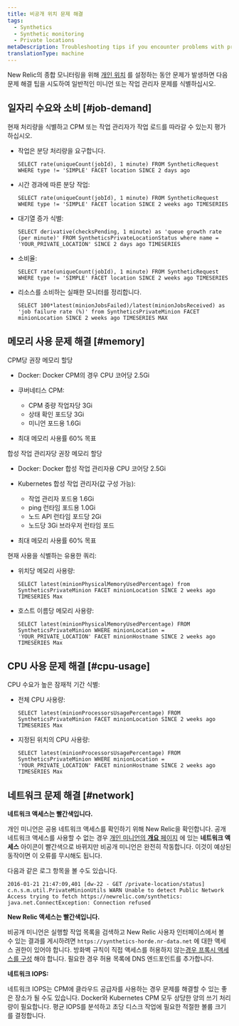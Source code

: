 ```yaml
---
title: 비공개 위치 문제 해결
tags:
  - Synthetics
  - Synthetic monitoring
  - Private locations
metaDescription: Troubleshooting tips if you encounter problems with private locations or private minions or job managers with synthetic monitoring in New Relic.
translationType: machine
---
```


New Relic의 종합 모니터링을 위해 [개인 위치](/docs/synthetics/new-relic-synthetics/private-locations/private-locations-overview-monitor-internal-sites-add-new-locations) 를 설정하는 동안 문제가 발생하면 다음 문제 해결 팁을 시도하여 일반적인 미니언 또는 작업 관리자 문제를 식별하십시오.

## 일자리 수요와 소비 [#job-demand]

현재 처리량을 식별하고 CPM 또는 작업 관리자가 작업 로드를 따라갈 수 있는지 평가하십시오.

* 작업은 분당 처리량을 요구합니다.

  ```
  SELECT rate(uniqueCount(jobId), 1 minute) FROM SyntheticRequest WHERE type != 'SIMPLE' FACET location SINCE 2 days ago
  ```

* 시간 경과에 따른 분당 작업:

  ```
  SELECT rate(uniqueCount(jobId), 1 minute) FROM SyntheticRequest WHERE type != 'SIMPLE' FACET location SINCE 2 weeks ago TIMESERIES
  ```

* 대기열 증가 식별:

  ```
  SELECT derivative(checksPending, 1 minute) as 'queue growth rate (per minute)' FROM SyntheticsPrivateLocationStatus where name = 'YOUR_PRIVATE_LOCATION' SINCE 2 days ago TIMESERIES
  ```

* 소비율:

  ```
  SELECT rate(uniqueCount(jobId), 1 minute) FROM SyntheticRequest WHERE type != 'SIMPLE' FACET location SINCE 2 weeks ago TIMESERIES
  ```

* 리소스를 소비하는 실패한 모니터를 정리합니다.

  ```
  SELECT 100*latest(minionJobsFailed)/latest(minionJobsReceived) as 'job failure rate (%)' from SyntheticsPrivateMinion FACET minionLocation SINCE 2 weeks ago TIMESERIES MAX
  ```

## 메모리 사용 문제 해결 [#memory]

CPM당 권장 메모리 할당

* Docker: Docker CPM의 경우 CPU 코어당 2.5Gi

* 쿠버네티스 CPM:

  * CPM 중량 작업자당 3Gi
  * 상태 확인 포드당 3Gi
  * 미니언 포드용 1.6Gi

* 최대 메모리 사용률 60% 목표

합성 작업 관리자당 권장 메모리 할당

* Docker: Docker 합성 작업 관리자용 CPU 코어당 2.5Gi

* Kubernetes 합성 작업 관리자(값 구성 가능):

  * 작업 관리자 포드용 1.6Gi
  * ping 런타임 포드용 1.0Gi
  * 노드 API 런타임 포드당 2Gi
  * 노드당 3Gi 브라우저 런타임 포드

* 최대 메모리 사용률 60% 목표

현재 사용을 식별하는 유용한 쿼리:

* 위치당 메모리 사용량:

  ```
  SELECT latest(minionPhysicalMemoryUsedPercentage) from SyntheticsPrivateMinion FACET minionLocation SINCE 2 weeks ago TIMESERIES Max
  ```

* 호스트 이름당 메모리 사용량:

  ```
  SELECT latest(minionPhysicalMemoryUsedPercentage) FROM SyntheticsPrivateMinion WHERE minionLocation = 'YOUR_PRIVATE_LOCATION' FACET minionHostname SINCE 2 weeks ago TIMESERIES Max
  ```

## CPU 사용 문제 해결 [#cpu-usage]

CPU 수요가 높은 잠재적 기간 식별:

* 전체 CPU 사용량:

  ```
  SELECT latest(minionProcessorsUsagePercentage) FROM SyntheticsPrivateMinion FACET minionLocation SINCE 2 weeks ago TIMESERIES Max
  ```

* 지정된 위치의 CPU 사용량:

  ```
  SELECT latest(minionProcessorsUsagePercentage) FROM SyntheticsPrivateMinion WHERE minionLocation = 'YOUR_PRIVATE_LOCATION' FACET minionHostname SINCE 2 weeks ago TIMESERIES Max
  ```

## 네트워크 문제 해결 [#network]

**네트워크 액세스는 빨간색입니다.**

개인 미니언은 공용 네트워크 액세스를 확인하기 위해 New Relic을 확인합니다. 공개 네트워크 액세스를 사용할 수 없는 경우 [개인 미니언의 **개요** 페이지](/docs/synthetics/new-relic-synthetics/pages/synthetics-overview-page-view-monitors-performance) 에 있는 **네트워크 액세스** 아이콘이 빨간색으로 바뀌지만 비공개 미니언은 완전히 작동합니다. 이것이 예상된 동작이면 이 오류를 무시해도 됩니다.

다음과 같은 로그 항목을 볼 수도 있습니다.

```
2016-01-21 21:47:09,401 [dw-22 - GET /private-location/status] c.n.s.m.util.PrivateMinionUtils WARN Unable to detect Public Network Access trying to fetch https://newrelic.com/synthetics: java.net.ConnectException: Connection refused
```

**New Relic 액세스는 빨간색입니다.**

비공개 미니언은 실행할 작업 목록을 검색하고 New Relic 사용자 인터페이스에서 볼 수 있는 결과를 게시하려면 `https://synthetics-horde.nr-data.net` 에 대한 액세스 권한이 있어야 합니다. 방화벽 규칙이 직접 액세스를 허용하지 않는[경우 프록시 액세스를 구성](/docs/synthetics/new-relic-synthetics/private-locations/install-configure-private-minions) 해야 합니다. 필요한 경우 허용 목록에 DNS 엔드포인트를 추가합니다.

**네트워크 IOPS:**

네트워크 IOPS는 CPM에 클라우드 공급자를 사용하는 경우 문제를 해결할 수 있는 좋은 장소가 될 수도 있습니다. Docker와 Kubernetes CPM 모두 상당한 양의 쓰기 처리량이 필요합니다. 평균 IOPS를 분석하고 초당 디스크 작업에 필요한 적절한 볼륨 크기를 결정합니다.